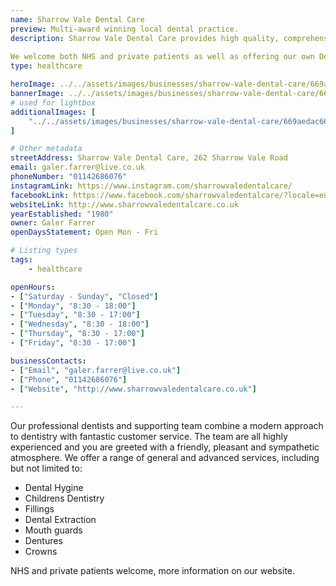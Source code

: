 ```yaml
---
name: Sharrow Vale Dental Care
preview: Multi-award winning local dental practice.
description: Sharrow Vale Dental Care provides high quality, comprehensive dental care for all the family.
   
We welcome both NHS and private patients as well as offering our own Dental Plan.
type: healthcare

heroImage: ../../assets/images/businesses/sharrow-vale-dental-care/669aedac6680cb4396cf4468_IMG_6369---Galer-Farrer.jpeg
bannerImage: ../../assets/images/businesses/sharrow-vale-dental-care/669aedefc885ef7ffb6cd166_IMG_6370---Galer-Farrer.jpeg
# used for lightbox
additionalImages: [
    "../../assets/images/businesses/sharrow-vale-dental-care/669aedac6680cb4396cf4468_IMG_6369---Galer-Farrer.jpeg"
]

# Other metadata
streetAddress: Sharrow Vale Dental Care, 262 Sharrow Vale Road
email: galer.farrer@live.co.uk
phoneNumber: "01142686076"
instagramLink: https://www.instagram.com/sharrowvaledentalcare/
facebookLink: https://www.facebook.com/sharrowvaledentalcare/?locale=en_GB
websiteLink: http://www.sharrowvaledentalcare.co.uk
yearEstablished: "1980"
owner: Galer Farrer
openDaysStatement: Open Mon - Fri

# Listing types
tags:
    - healthcare

openHours:
- ["Saturday - Sunday", "Closed"]
- ["Monday", "8:30 - 18:00"]
- ["Tuesday", "8:30 - 17:00"]
- ["Wednesday", "8:30 - 18:00"]
- ["Thursday", "8:30 - 17:00"]
- ["Friday", "8:30 - 17:00"]

businessContacts:
- ["Email", "galer.farrer@live.co.uk"]
- ["Phone", "01142686076"]
- ["Website", "http://www.sharrowvaledentalcare.co.uk"]

---
```

Our professional dentists and supporting team combine a modern approach to dentistry with fantastic customer service.
The team are all highly experienced and you are greeted with a friendly, pleasant and sympathetic atmosphere.
We offer a range of general and advanced services, including but not limited to:

- Dental Hygine
- Childrens Dentistry
- Fillings
- Dental Extraction
- Mouth guards
- Dentures
- Crowns

NHS and private patients welcome, more information on our website.
